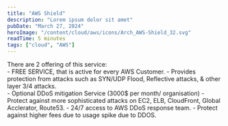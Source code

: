 ```yaml
---
title: "AWS Shield"
description: "Lorem ipsum dolor sit amet"
pubDate: "March 27, 2024"
heroImage: "/content/cloud/aws/icons/Arch_AWS-Shield_32.svg"
readTime: 5 minutes
tags: ["cloud", "AWS"]
---
```



<Section link="introduction" title="Introduction" />
There are 2 offering of this service:


<Section link="shield-standard" title="AWS Shield Standard" />
- FREE SERVICE, that is active for every AWS Customer.
- Provides protection from attacks such as SYN/UDP Flood, Reflective attacks, & other layer 3/4 attacks.

<Section link="shield-advanced" title="AWS Shield Advanced" />
- Optional DDoS mitigation Service (3000$ per month/ organisation)
- Protect against more sophisticated attacks on EC2, ELB, CloudFront, Global Acclerator, Route53.
- 24/7 access to AWS DDoS response team.
- Protect against higher fees due to usage spike due to DDOS.
